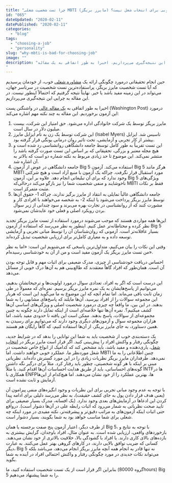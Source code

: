 ```yaml
---
title: "چرا تست شخصیت شغلی MBTI (مایرز بریگز) معیار خوبی برای انتخاب شغل نیست؟"
id: "065"
dateUpdated: "2020-02-11"
datePublished: "2020-02-11"
categories:
  - "blog"
tags:
  - "choosing-a-job"
  - "personality"
slug: "why-mbti-is-bad-for-choosing-job"
image: ""
description: "حین انجام تحقیقاتی درمورد چگونگی ارائه یک مشاوره شغلی خوب، از خودمان پرسیدیم که آیا تست شخصیت مایرز بریگز، پراستفاده‌ترین تست شخصیت در سرتاسر جهان، می‌تواند در این زمینه مفید باشد یا خیر. نهایتاً نتیجه گرفتیم که احتمالاً اینطور نیست. در این مقاله به چرایی این نتیجه‌گیری می‌پردازیم. اخیرا به طور اتفاقی به یک مقاله
"
---
```


حین انجام تحقیقاتی درمورد چگونگی ارائه یک [مشاوره شغلی](https://10000rooz.ir/counselling/) خوب، از خودمان پرسیدیم که آیا تست شخصیت مایرز بریگز، پراستفاده‌ترین تست شخصیت در سرتاسر جهان، می‌تواند در این زمینه مفید باشد یا خیر. نهایتاً نتیجه گرفتیم که احتمالاً اینطور نیست. در این مقاله به چرایی این نتیجه‌گیری می‌پردازیم.

اخیرا به طور اتفاقی به [یک مقاله عالی](http://articles.washingtonpost.com/2012-12-14/national/35847528_1_personality-types-myers-briggs-type-indicator-financial-success) در واشنگتن پست (Washington Post) درمورد این آزمون برخوردیم. این مقاله به چند نکته مهم اشاره می‌کند:

1. مایرز بریگز توسط یک شرکت خانوادگی اداره می‌شود. حق امتیاز این شرکت، بیست میلیون دلار در سال است.
2. این شرکت توسط یک زن به نام ایزابل مایرز (Isabel Myers) تاسیس شد. ایزابل بیشتر از کار تجربی و آزمایشی، تحت تاثیر روان درمانی یونگی قرار گرفته بود.
3. این تست تقریباً به طور کامل توسط جامعه دانشگاهی روانشناسی رد شده است و هیچ مجله معتبر و بزرگی، تحقیقاتی که بر اساس این تست صورت گرفته باشد را منتشر نمی‌کند. این موضوع تا حد زیادی مربوط به نکته شماره دو است که بالاتر به آن اشاره شد.
4. جامعه دانشگاهی در عوض از آزمون Big 5 استفاده می‌کند. آزمون Big 5 هرگز مانند MBTI مورد استقبال قرار نگرفت. چراکه یک آزمون با منبع آزاد است و هیچ شرکتی وجود ندارد که برای آن تبلیغاتی انجام دهد. علاوه بر این، آزمون Big 5 ویژگی‌های ناخوشایند و منفی شخصیت شما را نیز بازگو می‌کند درحالی‌که MBTI فقط بر نکات مثبت متمرکز است.
5. جامعه دانشگاهی غالباً تمایلی به انتقاد از مایرز برگیز ندارند، چراکه 1- حقوق آن‌ها توسط مایرز بریگز پرداخت می‌شود یا اینکه 2- به شخصه می‌خواهند با افرادی کار و مشورت کنند که از روانشناسی در تجارت بهره می‌برند و سود چندانی از زیر سوال بردن رویکرد اصلی و فعلی خود عایدشان نمی‌شود.

این‌ها همه مواردی هستند که موجب می‌شوند درمورد استفاده از تست مایرز بریگز تجدید نظر کرده و محتاطانه‌تر عمل کنیم. اینطور به نظر می‌رسد که استفاده از آزمون Big 5 بسیار عاقلانه‌تر است. آزمونی که روان‌شناسان آن را توسط مبانی تجربی و آزمایشی توسعه داده‌ و به معیاری کامل‌تر برای ارزیابی شخصیت تبدیل کرده‌اند.

وقتی این نکات را بیان می‌کنیم، متداول‌ترین پاسخی که می‌شنویم این است: «اما به نظر من تست مایرز بریگز یک آزمون مفید است و من از آن به خودشناسی رسیده‌ام».

احساس دریافت خودشناسی از چیزی، مدرک ضعیفی برای اثبات مهم و قابل توجه بودن آن است. همان‌طور که افراد گاهاً معتقدند که طالع‌بینی هم به آن‌ها درک خوبی از مسائل می‌دهد.

این درست است که اگر به افراد، تعدادی سوال درمورد اولویت‌ها و ترجیحاتشان بدهیم، می‌توانیم از پاسخ‌هایشان به یک نمره مایرز بریگز برسیم. نمره‌ای که معمولاً در طی زمان ثابت باقی می‌ماند. اما تمام آنچه که این موضوع به ما می‌گوید این است که هربار این مجموعه سوالات را از افراد بپرسید، آن‌ها مایلند که پاسخ‌های مشابهی را به شما بدهند. در این بین، ما واقعاً چه چیزی درمورد شخصیت اصلی و ویژگی‌های اساسی آن‌ها کشف میکنیم؟.
نمره آن‌ها تنها خلاصه‌ای است از اینکه تمایل دارند چگونه به چنین مجموعه‌ای از سوالات، پاسخ بدهند. ممکن است این یافته تا حدودی مفید باشد، اما هزاران مجموعه سوال و آزمون‌های دیگری وجود دارند که می‌توانیم برای رسیدن به همین دستاورد، به جای مایرز بریگز، از آن‌ها استفاده کنیم، که گاهاً رایگان هم هستند.

یک دسته‌بندی خوب از شخصیت باید به شما این توانایی را بدهد که در شرایط جدید، چگونگی رفتار و واکنش افراد را پیش‌بینی کنید. اگر قرار است مایرز بریگز در [انتخاب شغل](https://10000rooz.ir/counselling/)، یاری‌دهنده و مفید باشد، باید مشخص کند که کدامیک از انواع خاص شخصیت در شغل موردنظر ما، عملکرد خوبی خواهند داشت. اما MBTI چنین اطلاعاتی را به ما نمی‌دهد.
طرفداران مایرز بریگز نظریات زیادی را در این مورد گسترش داده‌اند. نظریاتی مبنی بر اینکه با هر گونه شخصیتی، چطور باید رفتار کرد. مثلاً برای درگیر نگه داشتن گونه‌های احساساتی، باید از طریق هدایت احساسات آن‌ها اقدام کنید. یا مثلاً INTFها در همکاری با ENFPها، بهترین عملکرد را از خود نشان می‌دهند. اما هیچ‌کدام از این‌ها آزمایش و ثابت نشده است.

با توجه به عدم وجود مبانی تجربی برای این نظریات و وجود انگیزه‌های منفی پیرامون آن (یعنی هدف قرار دادن پول به جای کشف حقیقت)، به نظر می‌رسد دلیلی برای ادامه پیدا کردن این ادعاها در آزمایش‌های بعدی وجود ندارد. (یک افسانه، مدرک بسیار ضعیفی برای تایید صحت نظریاتی به شمار می‌رود که اثبات رابطه علی در آن‌ها دشوار است).
درواقع حتی اثبات اینکه آزمون‌های به مراتب دقیق‌تر و پیشرفته‌تر، نکته مفیدی در مورد اینکه چه شغلی برای شما مناسب خواهد بود به شما بگویند، بسیار دشوار است.

از طرف دیگر، اعتبار آزمون پنج صفت برجسته یا همان Big 5، با توجه به نتایج و بازخوردهای واقعی، ارزیابی شده است. به عنوان مثال، افراد باوجدان، گرایش بیشتری به بازده‌های بالای کاری دارند. یا افراد با گشودگی بالا، خلاقیت بالاتری از خود نشان می‌دهند. کسانی که ضریب توافق بالایی دارند، در کارهای گروهی بهتر عمل می‌کنند.
به عبارت دیگر، Big 5 نه تنها قادر به انجام همه آنچه مایرز بریگز انجام می‌دهد، می‌باشد بلکه می‌تواند نکات جدیدی در مورد چگونگی رفتار و واکنش احتمالی افراد در آینده به شما بگوید.

بنابراین اگر قرار است از یک تست شخصیت استفاده کنید، ما (گروه 80000hours) Big 5 را به شما پیشنهاد می‌دهیم.
